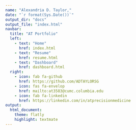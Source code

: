```yaml
---
name: "Alexandria D. Taylor," 
date: "`r format(Sys.Date())`"
output_dir: "docs"
output_file: "index.html"
navbar:
  title: "AT Portfolio"
  left:
    - text: "Home"
      href: index.html
    - text: "Resume"
      href: resume.html
    - text: "Dashboard"
      href: dashboard.html
  right:
    - icon: fab fa-github
      href: https://github.com/ADTAYLORSG
    - icon: fas fa-envelop
      href: mailto:at3583@cumc.columbia.edu
    - icon: fab fa-linkedin
      href: https://linkedin.com/in/atprecisionmedicine
output:
  html_document:
    theme: flatly
    highlight: textmate
---
```


